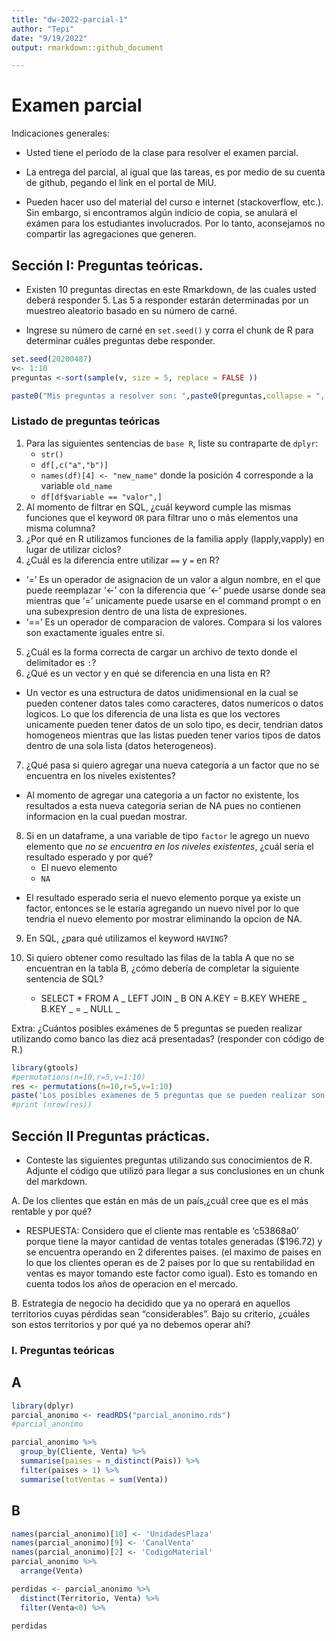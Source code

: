 ```yaml
---
title: "dw-2022-parcial-1"
author: "Tepi"
date: "9/19/2022"
output: rmarkdown::github_document

---
```


# Examen parcial

Indicaciones generales:

* Usted tiene el período de la clase para resolver el examen parcial.
* La entrega del parcial, al igual que las tareas, es por medio de su cuenta de github, pegando el link en el portal de MiU.


* Pueden hacer uso del material del curso e internet (stackoverflow, etc.). Sin embargo, si encontramos algún indicio de copia, se anulará el exámen para los estudiantes involucrados. Por lo tanto, aconsejamos no compartir las agregaciones que generen. 

## Sección I: Preguntas teóricas.

* Existen 10 preguntas directas en este Rmarkdown, de las cuales usted deberá responder 5. Las 5 a responder estarán determinadas por un muestreo aleatorio basado en su número de carné.

* Ingrese su número de carné en  `set.seed()` y corra el chunk de R para determinar cuáles preguntas debe responder.


```r

set.seed(20200487) 
v<- 1:10
preguntas <-sort(sample(v, size = 5, replace = FALSE ))

paste0("Mis preguntas a resolver son: ",paste0(preguntas,collapse = ", "))

```


### Listado de preguntas teóricas

1. Para las siguientes sentencias de `base R`, liste su contraparte de `dplyr`:
    * `str()`
    * `df[,c("a","b")]`
    * `names(df)[4] <- "new_name"` donde la posición 4 corresponde a la variable `old_name`
    * `df[df$variable == "valor",]`
    
    
2. Al momento de filtrar en SQL, ¿cuál keyword cumple las mismas funciones que el keyword `OR`  para filtrar uno o más elementos una misma columna?
3. ¿Por qué en R utilizamos funciones de la familia apply (lapply,vapply) en lugar de utilizar ciclos?
4. ¿Cuál es la diferencia entre utilizar `==` y `=` en R?
* '=' Es un operador de asignacion de un valor a algun nombre, en el que puede reemplazar '<-' con la diferencia que '<-' puede usarse donde sea mientras que '=' unicamente puede usarse en el command prompt o en una subexpresion dentro de una lista de expresiones.
* '==' Es un operador de comparacion de valores. Compara si los valores son exactamente iguales entre si.

5. ¿Cuál es la forma correcta de cargar un archivo de texto donde el delimitador es `:`?
6. ¿Qué es un vector y en qué se diferencia en una lista en R?
* Un vector es una estructura de datos unidimensional en la cual se pueden contener datos tales como caracteres, datos numericos o datos logicos. Lo que los diferencia de una lista es que los vectores unicamente pueden tener datos de un solo tipo, es decir, tendrian datos homogeneos mientras que las listas pueden tener varios tipos de datos dentro de una sola lista (datos heterogeneos).
7. ¿Qué pasa si quiero agregar una nueva categoría a un factor que no se encuentra en los niveles existentes?
* Al momento de agregar una categoria a un factor no existente, los resultados a esta nueva categoria serian de NA pues no contienen informacion en la cual puedan mostrar.
8. Si en un dataframe, a una variable de tipo `factor` le agrego un nuevo elemento que *no se encuentra en los niveles existentes*, ¿cuál sería el resultado esperado y por qué?
    * El nuevo elemento
    * `NA`
* El resultado esperado seria el nuevo elemento porque ya existe un factor, entonces se le estaria agregando un nuevo nivel por lo que tendria el nuevo elemento por mostrar eliminando la opcion de NA.
9. En SQL, ¿para qué utilizamos el keyword `HAVING`?
10. Si quiero obtener como resultado las filas de la tabla A que no se encuentran en la tabla B, ¿cómo debería de completar la siguiente sentencia de SQL?

    * SELECT * FROM A _ LEFT JOIN _ B ON A.KEY = B.KEY WHERE _ B.KEY _ = _ NULL _
  
Extra: ¿Cuántos posibles exámenes de 5 preguntas se pueden realizar utilizando como banco las diez acá presentadas?
(responder con código de R.)

```r
library(gtools)
#permutations(n=10,r=5,v=1:10)
res <- permutations(n=10,r=5,v=1:10)
paste('Los posibles examenes de 5 preguntas que se pueden realizar son:', nrow(res), sep=" ")
#print (nrow(res))
```


## Sección II Preguntas prácticas.


* Conteste las siguientes preguntas utilizando sus conocimientos de R. Adjunte el código que utilizó para llegar a sus conclusiones en un chunk del markdown.

A. De los clientes que están en más de un país,¿cuál cree que es el más rentable y por qué?

* RESPUESTA: Considero que el cliente mas rentable es 'c53868a0' porque tiene la mayor cantidad de ventas totales generadas ($196.72) y se encuentra operando en 2 diferentes paises. (el maximo de paises en lo que los clientes operan es de 2 paises por lo que su rentabilidad en ventas es mayor tomando este factor como igual). Esto es tomando en cuenta todos los años de operacion en el mercado.

B. Estrategia de negocio ha decidido que ya no operará en aquellos territorios cuyas pérdidas sean "considerables". Bajo su criterio, ¿cuáles son estos territorios y por qué ya no debemos operar ahí?


### I. Preguntas teóricas


## A

```r
library(dplyr)
parcial_anonimo <- readRDS("parcial_anonimo.rds")
#parcial_anonimo
```


```r
parcial_anonimo %>%
  group_by(Cliente, Venta) %>%
  summarise(paises = n_distinct(Pais)) %>%
  filter(paises > 1) %>%
  summarise(totVentas = sum(Venta))

```




## B

```r
names(parcial_anonimo)[10] <- 'UnidadesPlaza'
names(parcial_anonimo)[9] <- 'CanalVenta'
names(parcial_anonimo)[2] <- 'CodigoMaterial'
parcial_anonimo %>%
  arrange(Venta)
```


```r
perdidas <- parcial_anonimo %>%
  distinct(Territorio, Venta) %>%
  filter(Venta<0) %>%
  
perdidas

```

